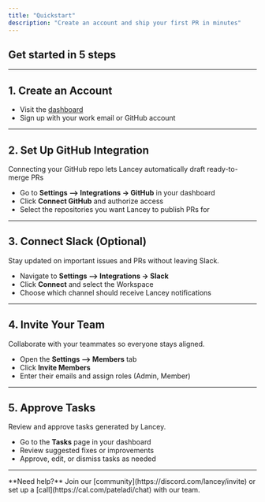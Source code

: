 ```yaml
---
title: "Quickstart"
description: "Create an account and ship your first PR in minutes"
---
```


## Get started in 5 steps

---

## 1. Create an Account

- Visit the [dashboard](https://platform.lancey.ai)
- Sign up with your work email or GitHub account

---

## 2. Set Up GitHub Integration

Connecting your GitHub repo lets Lancey automatically draft ready-to-merge PRs

- Go to **Settings --\> Integrations → GitHub** in your dashboard
- Click **Connect GitHub** and authorize access
- Select the repositories you want Lancey to publish PRs for

---

## 3. Connect Slack (Optional)

Stay updated on important issues and PRs without leaving Slack.

- Navigate to **Settings --\> Integrations → Slack**
- Click **Connect** and select the Workspace
- Choose which channel should receive Lancey notifications

---

## 4. Invite Your Team

Collaborate with your teammates so everyone stays aligned.

- Open the **Settings --\> Members** tab
- Click **Invite Members**
- Enter their emails and assign roles (Admin, Member)

---

## 5. Approve Tasks

Review and approve tasks generated by Lancey.

- Go to the **Tasks** page in your dashboard
- Review suggested fixes or improvements
- Approve, edit, or dismiss tasks as needed

---

<Note>
  **Need help?** Join our [community](https://discord.com/lancey/invite) or set up a [call](https://cal.com/pateladi/chat) with our team.
</Note>